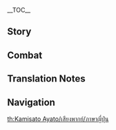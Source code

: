 {{CharacterTabs}}
{{LanguageTabs}}
{{Stub|1={{Meta/VO|tl=1|Japanese}}}}
__TOC__
==Story==
{{VO/Story
|character           = Kamisato Ayato
|language            = ja
|name                = 神里綾人

|vo_01_01_title      = 初めまして…
|vo_01_01_subtitle   = Hello
|vo_01_01_file       = VO_{language}{character} Hello.ogg
|vo_01_01_tx         = 貴方のことは度々綾華から聞いています。しかし、公務が忙しかったこともあり、なかなかお会いできませんでした。神里家当主、神里綾人。以後お見知りおきを。
|vo_01_01_rm         = Anata no koto wa tabitabi Ayaka kara kiite imasu. Shikashi, koumu ga isogashikatta koto mo ari, nakanaka oai dekimasen deshita. Kamisato-ke toushu, Kamisato Ayato. Igo omishirioki wo.
|vo_01_01_tl         = 

|vo_02_01_title      = 世間話・若旦那
|vo_02_01_subtitle   = Chat: Spoiled
|vo_02_01_file       = VO_{language}{character} Chat - Spoiled.ogg
|vo_02_01_tx         = 何か忘れているような…まあいいでしょう。また思い出したら、誰かに届けてもらえばいいだけのことです。
|vo_02_01_rm         = Nani ka wasurete iru you-na... Maa ii deshou. Mata omoidashitara, dare ka ni todokete moraeba ii dake no koto desu.
|vo_02_01_tl         = 

|vo_02_02_title      = 世間話・仕掛け
|vo_02_02_subtitle   = Chat: Reel Them In
|vo_02_02_file       = VO_{language}{character} Chat - Reel Them In.ogg
|vo_02_02_tx         = 仕掛けは十分、そろそろ回収するとしましょう…
|vo_02_02_rm         = Shikake wa juubun, sorosoro kaishuu suru to shimashou...
|vo_02_02_tl         = 

|vo_02_03_title      = 世間話・悪趣味
|vo_02_03_subtitle   = Chat: Perverse Pleasure
|vo_02_03_file       = VO_{language}{character} Chat - Perverse Pleasure.ogg
|vo_02_03_tx         = 慌てふためきはしても私を止めるほどの勇気はない、家臣たちのあのときの表情を思い出すと…ふふっ、滑稽で仕方ありませんね。…さて、行くとしましょう。たまには散歩をするというのも悪くありません。
|vo_02_03_rm         = Awate futameki wa shite mo watashi wo tomeru hodo no yuuki wa nai, kashin-tachi no ano toki no hyoujou wo omoidasu to... Fufu', kokkei de shikata arimasen ne. ...Sate, iku to shimashou. Tama ni wa sanpo wo suru to iu no mo aku arimasen.
|vo_02_03_tl         = 

|vo_03_01_title      = 雨の日…
|vo_03_01_subtitle   = When It Rains
|vo_03_01_file       = VO_{language}{character} When It Rains.ogg
|vo_03_01_tx         = とりあえず、雨宿りしませんか？ご安心を、傘ならすぐ届きますから。
|vo_03_01_rm         = Toriaezu, amayadori shimasen ka? Goanshin wo, kasa nara sugu todokimasu kara.
|vo_03_01_tl         = 

|vo_03_02_title      = 雷の日…
|vo_03_02_friendship = 4
|vo_03_02_subtitle   = When Thunder Strikes
|vo_03_02_file       = VO_{language}{character} When Thunder Strikes.ogg
|vo_03_02_tx         = まだ幼い頃、綾華は雷に怯えていました。そんなあの子に、雷鳴とは将軍様のお声なのだと母上が教えたのです。それ以来、あの子は雷が鳴るたびに、一心に耳を傾けるようになりました。まるで、将軍様のお言葉を理解しようとするかのように。
|vo_03_02_rm         = Mada osanaikoro, Ayaka wa kaminari ni obiete imashita. Sonna ano ko ni, Narukami to wa Shougun-sama no okoe na no da to hahaue ga oshieta no desu. Sore irai, ano ko wa kaminari ga naru tabi ni, isshin ni mimi wo katamukeru you ni narimashita. Maru de, Shougun-sama no okotoba wo rikai shiyou to suru ka no you ni.
|vo_03_02_tl         = 

|vo_03_03_title      = 雪の日…
|vo_03_03_subtitle   = When It Snows
|vo_03_03_file       = VO_{language}{character} When It Snows.ogg
|vo_03_03_tx         = この雪景色は…何年も前に見たあの白雪にそっくりですね…
|vo_03_03_rm         = Kono yukigeshiki wa... Nannen mo mae ni mita ano shirayuki ni sokkuri desu ne...
|vo_03_03_tl         = 

|vo_03_04_title      = 晴れの日…
|vo_03_04_subtitle   = When the Sun Is Out
|vo_03_04_file       = VO_{language}{character} When the Sun Is Out.ogg
|vo_03_04_tx         = 陽光の下でくつろげるなど、滅多にないことです。
|vo_03_04_rm         = Youkou no shita de kutsurogeru nado, metta ni nai koto desu.
|vo_03_04_tl         = 

|vo_03_05_title      = 風の日…
|vo_03_05_subtitle   = When It's Windy
|vo_03_05_file       = VO_{language}{character} When It's Windy.ogg
|vo_03_05_tx         = そよ風のように些細な「思いがけないこと」であっても、結果を左右してしまうことがあります…ふふっ。
|vo_03_05_rm         = Soyokaze no you ni sasai-na "omoi ga kenai koto" de atte mo, kekka wo sayuu shite shimau koto ga arimasu... Fufu'.
|vo_03_05_tl         = 

|vo_03_06_title      = 暴風の日…
|vo_03_06_subtitle   = When the Wind Is Blowing
|vo_03_06_file       = VO_{language}{character} When the Wind Is Blowing.ogg
|vo_03_06_tx         = 大半の人は強風に目を閉じ、歩みを止めてしまいます。その勢いに乗じて進める者は、ほんの一握りです。
|vo_03_06_rm         = Taihan no hito wa kyoufuu ni me wo toji, ayumi wo tomete shimaimasu. Sono ikioi ni joujite susumeru mono wa, hon no hitonigiri desu.
|vo_03_06_tl         = 

|vo_04_01_title      = おはよう…
|vo_04_01_subtitle   = Good Morning
|vo_04_01_file       = VO_{language}{character} Good Morning.ogg
|vo_04_01_tx         = お早うございます。早朝の空気は、剣の鍛錬と心を休めるのに最適です。よほどのことがない限り、公務は行いません。いかがでしょう、私と手合わせをしてみませんか？
|vo_04_01_rm         = Ohayou gozaimasu. Souchou no kuuki wa, ken no tanren to kokoro wo yasumeru no ni saiteki desu. Yo hodo no koto ga nai kiri, koumu wa okonaimasen. Ikaga deshou, watashi to teawase wo shite mimasen ka?
|vo_04_01_tl         = 

|vo_04_02_title      = こんにちは…
|vo_04_02_subtitle   = Good Afternoon
|vo_04_02_file       = VO_{language}{character} Good Afternoon.ogg
|vo_04_02_tx         = 昼餉に何か食べたいものがあれば、家臣に申し付けてください。大事な客人ですから、きっと彼らも最善を尽くしてくれるでしょう。
|vo_04_02_rm         = Chuushoku ni nani ka tabetai mono ga areba, kashin ni moushitsukete kudasai. Daiji-na kyakujin desu kara, kitto karera mo saizen wo zuku shite kureru deshou.
|vo_04_02_tl         = 

|vo_04_03_title      = こんばんは…
|vo_04_03_friendship = 4
|vo_04_03_subtitle   = Good Evening
|vo_04_03_file       = VO_{language}{character} Good Evening.ogg
|vo_04_03_tx         = こんな時間に私を訪ねて来たのですから、夕餉を食べていきませんか？
|vo_04_03_rm         = Konna jikan ni watashsi wo tazunete kita no desu kara, yuuge wo tebete ikimasen ka?
|vo_04_03_tl         = 

|vo_04_04_title      = おやすみ…
|vo_04_04_subtitle   = Good Night
|vo_04_04_file       = VO_{language}{character} Good Night.ogg
|vo_04_04_tx         = そろそろ就寝の時間ですね。先に下がっていてください、私はまだ眠くないので…おや、貴方でしたか。私は残りの仕事を終わらせてから休みます、貴方も早めに休んでください。
|vo_04_04_rm         = Sorosoro shuushin no jikan desu ne. Saki ni sagatte ite kudasai, watashi wa mada akarukunai no de... Oya, anata deshita ka. Watashi wa nokori no shigoto wa owarasete kara yasumimasu, anata mo hayame ni yasunde kudasai.
|vo_04_04_tl         = 

|vo_05_01_title      = 神里綾人自身について・対価
|vo_05_01_subtitle   = About {character}: Price to Pay
|vo_05_01_file       = VO_{language}{character} About {character} - Price to Pay.ogg
|vo_05_01_tx         = あらゆるものには対価が存在します。通常では手の届かないものを求めるのであれば、常人の想像を超える対価を払わなければなりません。
|vo_05_01_rm         = Arayuru mono ni wa taika ga sonzai shimasu. Tsuujou de wa te no todokanai mono wo motomeru no de areba, joujin no souzou wo koeru taika wo harawanakereba narimasen.
|vo_05_01_tl         = 

|vo_05_02_title      = 神里綾人自身について・手段
|vo_05_02_friendship = 4
|vo_05_02_subtitle   = About {character}: Methodology
|vo_05_02_file       = VO_{language}{character} About {character} - Methodology.ogg
|vo_05_02_tx         = 私は手段にこだわりません。結果さえ得られれば、何の問題もありませんからね。
|vo_05_02_rm         = Watashi wa shudan ni kodawarimasen. Kekka sae erarereba, nani no mondai mo arimasen kara ne.
|vo_05_02_tl         = 

|vo_06_01_title      = 面白い事について…
|vo_06_01_quest      = Omnipresence Over Mortals
|vo_06_01_subtitle   = About Us: Most Entertaining
|vo_06_01_file       = VO_{language}{character} About Us - Most Entertaining.ogg
|vo_06_01_tx         = ふふっ、貴方たちが天領奉行でやったことは耳に入っていますよ。あの九条の爺さんをひどく怒らせたらしいですね…しかも、髪の毛が抜け落ちてしまうほどの勢いだったとか。そんな方は滅多にいません。この目で見ることができなくて、実に残念です…
|vo_06_01_rm         = Fufu', anata-tachi ga Tenryou-bugyou de yatta koto wa mimi ni haitte imasu yo. Ano Kujou no jii-san wo hiboku ikaraseta rashii desu ne... Shikamo, kami no te ga nukeochite shimau hodo no ikioi datta to ka. Sonna kata wa metta ni imasen. Kono me de miru koto ga dekinakute, jitsu ni zannen desu...
|vo_06_01_tl         = 

|vo_06_02_title      = 信頼について…
|vo_06_02_friendship = 6
|vo_06_02_subtitle   = About Us: Trust
|vo_06_02_file       = VO_{language}{character} About Us - Trust.ogg
|vo_06_02_tx         = 他人を信用することは、そう易々とできることではありません。特に地位の高い者であれば尚更のこと。たった一つの過ちによって、誰かの命を犠牲にしなければならないことも珍しくないのですから。しかし、貴方が私を信頼してくれている以上、私も当然、それに応えなければなりませんね。
|vo_06_02_rm         = Tanin wo shin'you suru koto wa, sou yasuyasu to dekiru koto de wa arimasen. Toku ni chii no takai mono de areba naosara no koto. Tatta hitotsu no ayamachi ni yotte, dare ka no inochi wo gisei ni shinakereba naranai koto mo mezurashiku nai no desu kara. Shikashi, anata ga watashi wo shinrai shite kurete iru ijou, watashi mo touzen, sore ni kotaenakereba narimasen ne.
|vo_06_02_tl         = 

|vo_07_01_title      = 「神の目」について…
|vo_07_01_friendship = 4
|vo_07_01_subtitle   = About the Vision
|vo_07_01_file       = VO_{language}{character} About the Vision.ogg
|vo_07_01_tx         = せっかく「神の目」という便利な代物を持っているのですから、ちゃんと活用しなくてはなりませんね。このように手のひらで輝いているということは、これもさぞかし幸せなのでしょう。
|vo_07_01_rm         = Sekkaku "Kami no Me" to iu benri-na shiromono wo motte iru no desu kara, chanto katsuyou shinakute wa narimasen ne. Kono you ni te no hira de kagayaite iru to iu koto wa, kore mo sazokashi shiawase na no deshou.
|vo_07_01_tl         = 

|vo_07_02_title      = シェアしたいこと…
|vo_07_02_subtitle   = Something to Share
|vo_07_02_file       = VO_{language}{character} Something to Share.ogg
|vo_07_02_tx         = 落ちた花を火鉢に放り込むと、炎によって一瞬だけ生気をみなぎらせます。花が最後に見せるその鮮やかな姿は、炎の輝きをも凌駕するものです。たとえ刹那の出来事だとしても、それは花の短い一生を意味あるものにするでしょう。
|vo_07_02_rm         = Ochita hana wo hibachi ni hourikomu to, honoo ni yotte isshun dake seiki wo minagirasemasu. Hana ga saigo ni miseru sono azayaka-na sugata wa, honoo no kagayaki wo mo ryouga suru mono desu. Tatoe setsuna no dekigoto da to shite mo, sore wa hana no mijikai isshou wo imi aru mono ni suru deshou.
|vo_07_02_tl         = 

|vo_07_03_title      = 興味のあること…
|vo_07_03_subtitle   = Interesting Things
|vo_07_03_file       = VO_{language}{character} Interesting Things.ogg
|vo_07_03_tx         = ペットと言えば、ええ、私は犬が好きなんです。猫の気ままなところも悪くはありませんが、飼い主の命令に従順なのは犬だけですから。忠実で素直で…ふふっ、なんとも愛らしいものです。
|vo_07_03_rm         = Petto to ieba, ee, watashi wa inu ga suki nan desu. Neko no kimama-na tokoro mo waruku wa arimasen ga, kainushi no meirei ni juujuun-na no wa inu dake desu kara. Chuujitsu de sunao de... Fufu', nanto mo airashii mono desu.
|vo_07_03_tl         = 

|vo_08_01_title      = 神里綾華について…
|vo_08_01_friendship = 4
|vo_08_01_subtitle   = About Kamisato Ayaka
|vo_08_01_file       = VO_{language}{character} About Kamisato Ayaka.ogg
|vo_08_01_tx         = 私は綾華の能力を信頼しています。ただ、あの子にはやはり、純粋なままでいて欲しいのです。権力争いに巻き込まれる必要はなく、人間の裏の顔に立ち向かう必要もない。そういうものはすべて、兄である私が一つ一つ片づけますから…おっと、つい話しすぎてしまいましたね。今のは、二人だけの秘密にしてください。
|vo_08_01_rm         = Watashi wa Ayaka no nouryoku wo shinrai shite imasu. Tada, ano ko ni wa yahari, junsui-na mama de ite hoshii no desu. Kenryoku arasoi ni makikomareru hitsuyou wa naku, ningen no ura no kao ni tachimukau hitsuyou mo nai. Sou iu mono wa subete, ani de aru watashi ga hitotsu hitotsu katadzukemasu kara... Otto, tsui hanashi sugite shimaimashita ne. Ima no wa, futari dake no himitsu ni shite kudasai.
|vo_08_01_tl         = 

|vo_08_02_title      = トーマについて…
|vo_08_02_friendship = 4
|vo_08_02_subtitle   = About Thoma
|vo_08_02_file       = VO_{language}{character} About Thoma.ogg
|vo_08_02_tx         = トーマの神里家に対する忠誠心は確かです。昔、終わりのない争いに巻き込まれたくなければ、早くここを離れたほうがいいと言って、どのような反応をするか試したことがあります。それでもトーマはこの地に留まり、神里家と共に歩んできてくれました。このご時世、絶対の信頼を寄せられる人は少なくなってしまいましたが、トーマは間違いなくその内の一人です。
|vo_08_02_rm         = Tooma no Kamisato-ke ni taisuru chuuseishin wa tashika desu. Mukashi, owari no nai arasoi ni makikomaretaku nakereba, hayaku koko wo hanareta hou ga ii to itte, dono you-na hannou wo suru ka tameshita koto ga arimasu. Sore de mo Tooma wa kono chi ni todomari, Kamisato-ke to tomo ni ayundekite kuremashita. Kono gojisei, zettai no shinrai wo yoserareru hito wa sukunaku natte shimaimashita ga, Tooma wa machigainaku sono uchi no hitori desu.
|vo_08_02_tl         = 

|vo_08_03_title      = 早柚について…
|vo_08_03_friendship = 4
|vo_08_03_subtitle   = About Sayu
|vo_08_03_file       = VO_{language}{character} About Sayu.ogg
|vo_08_03_tx         = 普段は怠けているように見えますが、大事を成す時にはしっかりと手を貸してくれます。貴方もよくご存じでしょう？
|vo_08_03_rm         = Fudan wa namakete iru you ni miemasu ga, daiji wo nasu toki ni wa shikkari to te wo kashite kuremasu. Anata mo yoku gozonji deshou?
|vo_08_03_tl         = 

|vo_08_04_title      = 宵宮について…
|vo_08_04_friendship = 4
|vo_08_04_subtitle   = About Yoimiya
|vo_08_04_file       = VO_{language}{character} About Yoimiya.ogg
|vo_08_04_tx         = あの…陽気な花火屋の店主のことですか？神里家とはかなり親しい間柄で、綾華とも年齢が近く、仲が良いようです。それに、彼女のはっきりと物を言う性格にも、綾華なら頭を悩ませることはないでしょう。何しろ、あの子は幼い頃から自分の本心に忠実でしたから。
|vo_08_04_rm         = Ano... Youki-na hanabiya no tenshu no koto desu ka? Kamisato-ke to wa kanari shitashi aidagara de, Ayaka to mo nenrei ga chikaku, naka ga ii you desu. Sore ni, kanojo no hakkiri to mono wo iu seikaku ni mo, Ayaka nara atama wo nayamaseru koto wa nai deshou. Nani shiro, ano ko wa osanai koro kara jibun no honshin ni chuujitsu deshita kara.
|vo_08_04_tl         = 

|vo_08_05_title      = 雷電将軍について…
|vo_08_05_friendship = 4
|vo_08_05_quest      = Omnipresence Over Mortals
|vo_08_05_subtitle   = About the Raiden Shogun
|vo_08_05_file       = VO_{language}{character} About the Raiden Shogun.ogg
|vo_08_05_tx         = 「永遠」を追い求めるあまり、将軍様ご自身のみならず…稲妻の全ての者が、少なからぬ犠牲を支払いました。傷が癒えるまでに時間はかかりますが、政局の調停者として、私は自身の役割を全うしましょう。
|vo_08_05_rm         = "Eien" wo oimotomeru amari, Shougun-sama gojishin no minarazu... Inazuma no subete no mono ga, sukunakaranu gisei wo shiharaimashita. Kizu ga ieru made ni jikan wa kakarimasu ga, seikyoku no chouteisha to shite, watashi wa jishin no yakuwari wo mattou shimashou.
|vo_08_05_tl         = 

|vo_08_06_title      = 八重神子について…
|vo_08_06_friendship = 4
|vo_08_06_subtitle   = About Yae Miko
|vo_08_06_file       = VO_{language}{character} About Yae Miko.ogg
|vo_08_06_tx         = 神里家は宮司様にお世話になっていますが、どうやらあの方は私が気に食わないようですね。私を「若造」などと呼ぶところを、あなたも聞いたことがあるのではないですか？<br />…ただ、たまに仕事の関係でお会いしたときは、互いに自らの考えを持ちつつも、うまく連携が取れるんです。あの感覚は悪くありません。頭の切れる方と仕事をすると、とても効率がいい。それに…たとえ嫌われていたとしても、私がいなければ彼女の「奇想天外な名案」を実現することは不可能。宮司様も、その事実は認めざるを得ないでしょう。
|vo_08_06_rm         = Kamisato-ke wa Guuji-sama ni osewa ni natte imasu ga, dou yara ano kata wa watashi ga ki ni kuwanai you desu ne. Watashi wo "wakazou" nado to yobu to koro wo, anata mo kiita koto ga aru no de wa nai desu ka?<br />...Tada, tama ni shigoto no kankei de oaishita toki wa, tagai ni mizukara no kangae wo mochitsutsumo, umaku renkei ga toreru ndesu. Ano kankaku wa waruku arimasen. Atama no kirerukata to shigoto wo suru to, totemo kouritsu ga ii. Sore ni... Tatoe kirawarete ita to shite mo, watashi ga inakereba kanojo no "kisoutengai-na meian" wo jitsugen suru koto wa fukanou. Guuji-sama mo, sono jijitsu wa mitomezaru wo enai deshou.
|vo_08_06_tl         = 

|vo_08_07_title      = 九条裟羅について…
|vo_08_07_friendship = 4
|vo_08_07_subtitle   = About Kujou Sara
|vo_08_07_file       = VO_{language}{character} About Kujou Sara.ogg
|vo_08_07_tx         = 九条の爺さんは優れた策で、鋭い刀を研ぐことに成功しました。しかし残念ながら、その刀を振るえるほどの器ではなかったようです。
|vo_08_07_rm         = Kujou no jii-san wa sugureta saku de, surudoi katana wo togu koto ni seikou shimashita. Shikashi zannen nagara, sono katana wo furueru hodo no utsuwa de wa nakatta you desu.
|vo_08_07_tl         = 

|vo_08_08_title      = 楓原万葉について…
|vo_08_08_friendship = 4
|vo_08_08_subtitle   = About Kaedehara Kazuha
|vo_08_08_file       = VO_{language}{character} About Kaedehara Kazuha.ogg
|vo_08_08_tx         = 楓原家はかつて神里家の配下にありました。我々の先祖は彼らを守り抜くことができませんでしたが、私の代になっても彼に目をかける責務は残っています。一族を復興させることはできなくとも、天領奉行の追跡から逃がすことくらいなら可能でしょう。
|vo_08_08_rm         = Kaedehara-ke wa katsute Kamisato-ke no haika ni arimashita. Wareware no senzo wa karera wo mamorinuku koto ga dekimasen deshita ga, watashi no dai ni natte mo kare ni me wo kakeru sekimu wa nokotte imasu. Ichizoku wo fukkou saseru koto wa dekinakute mo, Tenryou-bugyou no tsuiseki kara nigasu koto kurai nara kanou deshou.
|vo_08_08_tl         = 

|vo_08_09_title      = 荒瀧一斗について…
|vo_08_09_friendship = 4
|vo_08_09_subtitle   = About Arataki Itto
|vo_08_09_file       = VO_{language}{character} About Arataki Itto.ogg
|vo_08_09_tx         = あの者は実に面白い。大人しい性格のオニカブトムシを戦わせるなんて、意外性満点です。あの時、彼に少し指導したのはただの気まぐれに過ぎませんが、まさか私のことを兄と慕ってくれるとは…しかも未だに「綾人の兄貴」の身分を知らないのです。別に…ふふっ、単純な人は嫌いではありませんよ。
|vo_08_09_rm         = Ano mono wa jitsu ni omoshiroi. Otonashii seikaku no onikabutomutsu wo tatakawaseru nante, igaisei manten desu. Ano toki, kare ni sukoshi shidou shita no wa tada no kimagure ni sugimasen ga, masaka watashi no koto wo ani to shitatte kureru to wa... Shika mo imada ni "Ayato no aniki" no mibun wo shiranai no desu. Betsu ni... Fufu', tanjun-na hito wa kirai de wa arimasen yo.
|vo_08_09_tl         = 

|vo_08_10_title      = 凝光について…
|vo_08_10_friendship = 4
|vo_08_10_subtitle   = About Ningguang
|vo_08_10_file       = VO_{language}{character} About Ningguang.ogg
|vo_08_10_tx         = 璃月七星の「天権」様のことですか。彼女の手腕なら少し耳にしたことがあります。そういえば、私の所蔵品に限定版の「璃月千年」があるのですが、興味はありますか？そうだ、今から家臣に持ってきてもらって、一局いかがでしょう？
|vo_08_10_rm         = Riiywe Shichisei no "Tenchuen"-sama no koto desu ka. Kanojo no shuwan nara sukoshi mimi ni shita koto ga arimasu. Sou ieba, watashi no shozouhin ni genteiban no "Riiywe Sennen" ga aru no desu ga, kyoumi wa arimasu ka? Sou da, ima kara kashin ni motte kite moratte, ikkyoku ikaga deshou?
|vo_08_10_tl         = 

|vo_09_01_title      = 神里綾人を知る・1
|vo_09_01_subtitle   = More About {character}: I
|vo_09_01_file       = VO_{language}{character} More About {character} - 01.ogg
|vo_09_01_tx         = 私について、ですか？世の中、知らないほうがいいことがあることくらい、貴方ならご存知ですよね？今度、機会があればまたお話ししましょう。
|vo_09_01_rm         = Watashi ni tsuite, desu ka? Yo no naka, shiranai hou ga ii koto ga aru koto kurai, anata nara gozonji desu yo ne? Kondo, kikai ga areba mata ohanashi shimashou.
|vo_09_01_tl         = 

|vo_09_02_title      = 神里綾人を知る・2
|vo_09_02_friendship = 3
|vo_09_02_subtitle   = More About {character}: II
|vo_09_02_file       = VO_{language}{character} More About {character} - 02.ogg
|vo_09_02_tx         = 私の感性が…ズレている？はぁ…どうやら何か誤解されているようですね、これは弁解をしなければ。確かに大抵の場合、私は人の困った顔を見るのが好きです。しかし、それがどうしてまずいのでしょうか？貴方も隣で飛んでいるちびっこをからかったりしますよね？
|vo_09_02_rm         = Watashi no kansei ga... zurete iru? Haa... Dou yara nani ka gokai sarete iru you desu ne, kore wa benkai wo shinakereba. Tashika ni taitei no baai, watashi wa hito no komatta kao wo miro no ga suki desu. Shikashi, sore ga doushite mazui no deshou ka? Anata mo tonari de tonde iru chibikko wo kara kattari shimasu yo ne?
|vo_09_02_tl         = 

|vo_09_03_title      = 神里綾人を知る・3
|vo_09_03_friendship = 4
|vo_09_03_subtitle   = More About {character}: III
|vo_09_03_file       = VO_{language}{character} More About {character} - 03.ogg
|vo_09_03_tx         = 三奉行は、一見穏やかな関係に見えますが、実際は裏での牽制やいがみ合いが絶えません。あの老いぼれたちの相手をするのは、あまり楽しくはないのですが…。ただ、これだけは知っておいていただきたい…昔は神里家の安寧のため、今は稲妻の情勢のため、私は神里家の名に泥を塗るような行動をしたことは一度もありませんよ。
|vo_09_03_rm         = San-bugyou wa, ikken odayaka-na kankei ni miemasu ga, jissai wa ura de no kensei ya igamiai ga taemasen. Ano oibore-tachi no aite wo suru no wa, amari tanoshiku wa nai no desu ga.... Tada, kore dake wa shitte oite itadakitai... Mukashi wa Kamisato-ke no anrei no tame, ima wa Inazuma no jousei no tame, watashi wa Kamisato-ke no na ni doro wo nuru you-na koudou wo shita koto wa ichido mo arimasen yo.
|vo_09_03_tl         = 

|vo_09_04_title      = 神里綾人を知る・4
|vo_09_04_friendship = 5
|vo_09_04_subtitle   = More About {character}: IV
|vo_09_04_file       = VO_{language}{character} More About {character} - 04.ogg
|vo_09_04_tx         = 終末番ですか？貴方になら話してもいいでしょう。あれは神里家当主直属の秘密部隊であり、父上の死後、私が引き継ぎました。表立って解決できないことがあれば、終末番が処理してくれます。成員のほとんどは孤児で、幼い頃に組織に引き取られた者です。こうして、彼らは自然と忠誠心を抱くようになり、成長していきます。私も安心して任務を与えられるというわけです。
|vo_09_04_rm         = Shuumatsuban desu ka? Anata ni nara hanashite mo ii deshou. Are wa Kamisato-ke toushu chokuzoku no himitsu butai de ari, chichiue no shigo, watashi ga hikitsugimashita. Omotedatte kaiketsu dekinai koto ga areba, Shuumatsuban ga shori shite kuremasu. Seiin no hotondo wa koji de, osanai koro ni soshiki ni hikitorareta mono desu. Koushite, karera wa shizen to chuuseishin wo idaku you ni nari, seichou shite ikimasu. Watashi mo anshin shite ninmu wo ataerareru to iu wake desu.
|vo_09_04_tl         = 

|vo_09_05_title      = 神里綾人を知る・5
|vo_09_05_friendship = 6
|vo_09_05_subtitle   = More About {character}: V
|vo_09_05_file       = VO_{language}{character} More About {character} - 05.ogg
|vo_09_05_tx         = 終末番以外の切り札？もちろんありますよ。うさぎですら三つの隠れ穴を持っているのですから、人ならば尚更です。ただ、私の秘密はほとんど話してしまったので、そろそろ貴方の話を聞かせてください。そうですね…テイワット大陸での旅はもう結構なので、もっと昔の話を聞かせてくれますか？
|vo_09_05_rm         = Shuumatsuban igai no kirifuda? Mochiron arimasu yo. Usagi de sura mittsu no kakure ana wo motte iru no desu kara, hito naraba naosara desu. Tada, watashi no himitsu wa hotondo hanashite shimatta no de, sorosoro anata no hanashi wo kikasete kudasai. Sou desu ne... Teiwatto tairiku de no tabi wa mou kekkou-na no de, motto oto no hanashi wo kikasete kuremasu ka?
|vo_09_05_tl         = 

|vo_10_01_title      = 神里綾人の趣味…
|vo_10_01_subtitle   = {character}'s Hobbies
|vo_10_01_file       = VO_{language}{character} Hobbies.ogg
|vo_10_01_tx         = 趣味…子供の頃はいくつかありましたが、最近は公務に時間を取られているので、触れないようにしています…ん？公務を趣味としている人がいる？ほう、それは…実に個性的ですね。
|vo_10_01_rm         = Shumi... Kodomo no koro wa ikutsu ka arimashita da, saikin wa koumu ni jikan wo torarete iru no de, furenai you ni shite imasu... N? Koumu wo shumi to shite iru hito ga iru? Hou, sore wa... Jitsu ni koseiteki desu ne.
|vo_10_01_tl         = 

|vo_10_02_title      = 神里綾人の悩み…
|vo_10_02_subtitle   = {character}'s Troubles
|vo_10_02_file       = VO_{language}{character} Troubles.ogg
|vo_10_02_tx         = 悩み、ですか？気になる事柄があれば、早々に解決していますよ。もし人であった場合は…ふふっ…
|vo_10_02_rm         = Nayami, desu ka? Ki ni naru kotogara ga areba, hayabaya ni keiketsu shite imasu yo. Moshi hito de atta baai wa... Fufu'...
|vo_10_02_tl         = 

|vo_10_03_title      = 好きな食べ物・こだわり
|vo_10_03_subtitle   = Favorite Food: Personal Preference
|vo_10_03_file       = VO_{language}{character} Favorite Food - Personal Preference.ogg
|vo_10_03_tx         = 目新しく珍しい物は、退屈な日常に刺激をもたらしてくれます。最近ですと、花見坂で発売された新商品「五目ミルクティー」が絶品ですので、ぜひ試してみてください。ただ…日頃の食事に関しては、これといったこだわりはありません。私の献立を毎日考えてくれる臣下がいるので、いつも出された料理を食べているだけです。
|vo_10_03_rm         = Meatarashiku mezurashii mono wa, taikutsu-na nichijou ni shigeki wo motarashite kuremasu. Saikin desu to, Hanamizaka de hatsubai sareta shinshouhin "gomoku miruku tii" ga zeppin desu no de, zehi tameshite mite kudasai. Tada... Higoro no shokuji ni kanshite wa, kore to itta kodawari wa arimasen. Watashi no kondate wo mainichi kangaete kureru shinka ga iru no de, itsumo dasareta ryouri wo tabete iru dake desu.
|vo_10_03_tl         = 

|vo_10_04_title      = 好きな食べ物・新たな試み
|vo_10_04_friendship = 6
|vo_10_04_subtitle   = Favorite Food: Trying New Things
|vo_10_04_file       = VO_{language}{character} Favorite Food - Trying New Things.ogg
|vo_10_04_tx         = そろそろ、貴方の好きな料理を教えてくれますか？…なるほど、頭に入れておきました。今度聞かれたら、これを答えるとしましょう。
|vo_10_04_rm         = Sorosoro, anata no suki-na ryouri wo oshiete kuremasu ka? ...Naruhodo, atama ni irete okimashita. Kondo kikaretara, kore wo kotaeru to shimashou.
|vo_10_04_tl         = 

|vo_10_05_title      = 嫌いな食べ物…
|vo_10_05_subtitle   = Least Favorite Food
|vo_10_05_file       = VO_{language}{character} Least Favorite Food.ogg
|vo_10_05_tx         = …おっと、塩と砂糖を間違えてしまいました。これではしょっぱい水まんじゅうに…まあ、問題はありません。トーマに食べてもらいましょう。
|vo_10_05_rm         = ...Otto, shio to satou wo machigaete shimaimashita. Kore de wa shoppai mizu manjuu ni... Maa, mondai wa arimasen. Tooma ni tabete moraimashou.
|vo_10_05_tl         = 

<!-- Receiving a Gift -->
|vo_11_01_title      = 贈り物を受け取る·1
|vo_11_01_subtitle   = Receiving a Gift: I
|vo_11_01_file       = VO_{language}{character} Receiving a Gift - 01.ogg
|vo_11_01_tx         = 斬新な味ですね。ふふっ、気に入りました…
|vo_11_01_rm         = Zanshin na aji desu ne. Fufu', ki ni irimashita...
|vo_11_01_tl         = 

|vo_11_02_title      = 贈り物を受け取る·2
|vo_11_02_subtitle   = Receiving a Gift: II
|vo_11_02_file       = VO_{language}{character} Receiving a Gift - 02.ogg
|vo_11_02_tx         = なるほど。貴方はこの料理に対して、そのような理解をされているのですね…
|vo_11_02_rm         = Naruhodo. Anata wa kono ryouri ni taishite, sono you na rikai wo sareteiru no desu ne...
|vo_11_02_tl         = 

|vo_11_03_title      = 贈り物を受け取る·3
|vo_11_03_subtitle   = Receiving a Gift: III
|vo_11_03_file       = VO_{language}{character} Receiving a Gift - 03.ogg
|vo_11_03_tx         = 一つ提案があります。今度この料理を「鍋遊び」に入れましょう。
|vo_11_03_rm         = Hitotsu teian ga arimasu. Kondo kono ryouri wo "nabe-asobi" ni iremashou.
|vo_11_03_tl         = 

|vo_12_01_title      = 誕生日…
|vo_12_01_subtitle   = Birthday
|vo_12_01_file       = VO_{language}{character} Birthday.ogg
|vo_12_01_tx         = お誕生日おめでとうございます！社奉行の一日当主になってみませんか？<br />公務は私が前もって処理したので、貴方は権力がもたらす快楽だけを味わってください。私が付き添うので、家臣たちも文句は言えないでしょう、どうかご安心を。ふふふっ。
|vo_12_01_rm         = Otanjoubi omedetou gozaimasu! Sha-bugyou no ichinichi toushu ni natte mimasen ka?<br />Koumu wa watashi ga mae motte shori shita no de, anata wa kenryoku ga motarasu kairaku dake wo ajiwatte kudasai. Watashi ga tsukisou no de, kashin-tachi mo monku wa ienai deshou, dou ka goanshin wo. Fufufu'.
|vo_12_01_tl         = 

|vo_13_01_title      = 突破した感想・起
|vo_13_01_ascension  = 1
|vo_13_01_subtitle   = Feelings About Ascension: Intro
|vo_13_01_file       = VO_{language}{character} Feelings About Ascension -  01.ogg
|vo_13_01_tx         = ふむ、力が増したようですね？実に喜ばしいことです…
|vo_13_01_rm         = Fumu, chikara ga mashita you desu ne? Jitsu ni yorokobashii koto desu...
|vo_13_01_tl         = 

|vo_13_02_title      = 突破した感想・承
|vo_13_02_ascension  = 2
|vo_13_02_subtitle   = Feelings About Ascension: Building Up
|vo_13_02_file       = VO_{language}{character} Feelings About Ascension -  02.ogg
|vo_13_02_tx         = 力というものは、やはり自分の手元にあってこそ安心できます。
|vo_13_02_rm         = Chikara to iu mono wa, yahari jibun no temoto ni atte koso anshin dekimasu.
|vo_13_02_tl         = 

|vo_13_03_title      = 突破した感想・転
|vo_13_03_ascension  = 4
|vo_13_03_subtitle   = Feelings About Ascension: Climax
|vo_13_03_file       = VO_{language}{character} Feelings About Ascension -  03.ogg
|vo_13_03_tx         = 今頃、あの者たちは布団の中で震えているでしょうね…ふふっ…
|vo_13_03_rm         = Imagoro, ano mono-tachi wa futon no naka de furuete iru deshou ne... Fufu'...
|vo_13_03_tl         = 

|vo_13_04_title      = 突破した感想・結
|vo_13_04_ascension  = 6
|vo_13_04_subtitle   = Feelings About Ascension: Conclusion
|vo_13_04_file       = VO_{language}{character} Feelings About Ascension -  04.ogg
|vo_13_04_tx         = 当主の座に就いて以来、そう滅多に気が緩んだことはありません。ただ、貴方が傍にいてくれた日々は、何だか奇妙なひと時でした。それは…ふむ、そうですね…まるで陽の光を浴びているかのような気分にさせるのです。
|vo_13_04_rm         = Toushu no za ni tsuite irai, sou metta ni ki ga yurunda koto wa arimasen. Tada, anata ga soba ni ite kureta hibi wa, nandaka kyoumi-na hito toki deshita. Sore wa... Fumu, sou desu ne... Maru de hi no hikari wo abite iru ka no you-na kibun ni saseru no desu.
|vo_13_04_tl         = 
}}

==Combat==
{{Combat VO
|character           = Kamisato Ayato
|language            = ja

<!-- Elemental Skill -->
|skill_1_tx          = 蒼流水影。
|skill_1_rm          = Souryuusuiei.
|skill_1_tl          = Blue current water shadow.
|skill_2_tx          = 剣影よ。
|skill_2_rm          = Kenei yo.
|skill_2_tl          = Shadow of the sword.<ref group="TN •">Part of an idiom for a tense situation where you can see a shining sword and its shadow.</ref>
|skill_3_file        = Elemental Skill 1 03,Elemental Skill 1 04,Elemental Skill 1 05,Elemental Skill 1 06

<!-- Elemental Burst -->
|burst_1_tx          = 三尺の秋水。
|burst_1_rm          = Sanjaku no shuusui.
|burst_1_tl          = Three shaku of autumn water.<ref group="TN •">An idiom for a three shaku (Japanese foot) long sword that is shining like autumn water.</ref>
|burst_2_tx          = ふん…安らかに。
|burst_2_rm          = Fun... yasuraka ni.
|burst_2_tl          = Hmph... rest in peace.
|burst_3_tx          = 神里流…水囿！
|burst_3_rm          = Kamisato-ryuu... Suiyuu!
|burst_3_tl          = Kamisato Art... Suiyuu!<ref group="TN •">lit. Water confinement</ref>

<!-- Sprint Start -->
|sprint-s_1_file     = Sprint Start 01,Sprint Start 02,Sprint Start 03

<!-- Deploying Wind Glider -->
|glider_1_file       = Deploying Wind Glider 01,Deploying Wind Glider 02,Deploying Wind Glider 03

<!-- Opening Treasure Chest -->
|chest_1_tx          = 貴方の為になったなら幸いです。
|chest_1_rm          = Anata no tame ni natta nara saiwai desu.
|chest_1_tl          = If it is of use to you, that would be my pleasure.
|chest_2_tx          = これが、必要だったのですか？
|chest_2_rm          = Kore ga, hitsuyou datta no desu ka?
|chest_2_tl          = Did you need this?
|chest_3_tx          = ふむ…中々の品ですね。
|chest_3_rm          = Fumu... naka naka no shina desu ne.
|chest_3_tl          = Hm... these goods are quite good.

<!-- Low HP -->
|low-hp_1_tx         = 実に面白い…
|low-hp_1_rm         = Zitsu ni omoshiroi...
|low-hp_1_tl         = Really interesting...
|low-hp_2_tx         = そろそろ、本気を出しましょうか。
|low-hp_2_rm         = Soro soro, honki wo dashi mashou ka.
|low-hp_2_tl         = It's about time I start getting serious.
|low-hp_3_tx         = まだまだこれからですよ。
|low-hp_3_rm         = Mada mada kore kara desu yo.
|low-hp_3_tl         = I'm just getting started.

<!-- Ally at Low HP -->
|ally-low-hp_1_tx    = 一度退いてください。
|ally-low-hp_1_tl    = Please step back for now.
|ally-low-hp_1_rm    = Ichido hiite kudasai.
|ally-low-hp_2_tx    = 迂闊に突っ込んではいけません。
|ally-low-hp_2_tl    = You must not rush in recklessly.
|ally-low-hp_2_rm    = Ukatsu ni tsukkonde wa ikemasen.

<!-- Fallen -->
|fallen_1_tx         = 千慮の一失…
|fallen_1_rm         = Senryo no isshitsu...
|fallen_1_tl         = One mistake among a thousand considerations...<ref group="TN •">An idiom about not being infalliable.</ref>
|fallen_2_tx         = 花に百日の紅なし…
|fallen_2_rm         = Hana ni hyakunichi no kurenai nashi...
|fallen_2_tl         = Flowers do not have a hundred days of red...<ref group="TN •">An idiom about how good times don't last forever.</ref>
|fallen_3_tx         = 昨日の淵は今日の瀬、か…
|fallen_3_rm         = Kinou no fuchi wa kyou no se, ka...
|fallen_3_tl         = What was a deep pool yesterday may be shallow today...<ref group="TN •">An idiom about how a situation might change quickly.</ref>

<!-- Light Hit Taken -->
|hit-l_1_tx          = その程度ですか。
|hit-l_1_rm          = Sono teido desu ka.
|hit-l_1_tl          = Is that all?
|hit-l_2_file        = Light Hit Taken 02,Light Hit Taken 03,Light Hit Taken 04,Light Hit Taken 05,Light Hit Taken 06

<!-- Heavy Hit Taken -->
|hit-h_1_file        = Heavy Hit Taken 02
|hit-h_1_tx          = 身の程を知りなさい…
|hit-h_1_rm          = Mi no hodo wo shiri nasai...
|hit-h_1_tl          = Know your place...
|hit-h_2_file        = Heavy Hit Taken 01,Heavy Hit Taken 03,Heavy Hit Taken 04,Heavy Hit Taken 05,Heavy Hit Taken 06

<!-- Joining Party -->
|join_1_tx           = おや？私を散歩に誘ってくれるのですか？
|join_1_rm           = Oya? Watashi wo sanpo ni sasotte kureru no desu ka?
|join_1_tl           = What's that? You're inviting me out for a walk?
|join_2_tx           = ならば、公務はひとまず置いておきましょう。
|join_2_rm           = Naraba, koumu wa hitomazu oite okima shou.
|join_2_tl           = Well then, I'll put my official duties aside for now.
|join_3_tx           = ふふ…ほんの余興です。
|join_3_rm           = Fufu... honno yokyou desu.
|join_3_tl           = Fufu... this will be entertaining.

<!-- Character Idles -->
|idle_1_file         = Standby 01

<!-- Light Attack -->
|atk-l_1_file        = Light Attack 01,Light Attack 02,Light Attack 03,Light Attack 04,Light Attack 05,Light Attack 06,Light Attack 07

<!-- Mid Attack -->
|atk-m_1_file        = Mid Attack 01,Mid Attack 02,Mid Attack 03

<!-- Heavy Attack -->
|atk-h_1_file        = Heavy Attack 01,Heavy Attack 02,Heavy Attack 03

<!-- Climbing -->
|climb_1_file        = Climbing 01,Climbing 02,Climbing 03,Climbing 04,Climbing 05

<!-- Climbing Breath -->
|climb-b_1_file      = Climbing Breath 01,Climbing Breath 02,Climbing Breath 03

<!-- Jumping -->
|jump_1_file         = Jumping 01,Jumping 02,Jumping 03,Jumping 04,Jumping 05
}}

==Translation Notes==
{{Reflist|group=TN •}}

==Navigation==
{{Character Navbox|type=playable|link type=vo-ja}}

[[th:Kamisato Ayato/เสียงพากย์/ภาษาญี่ปุ่น]]